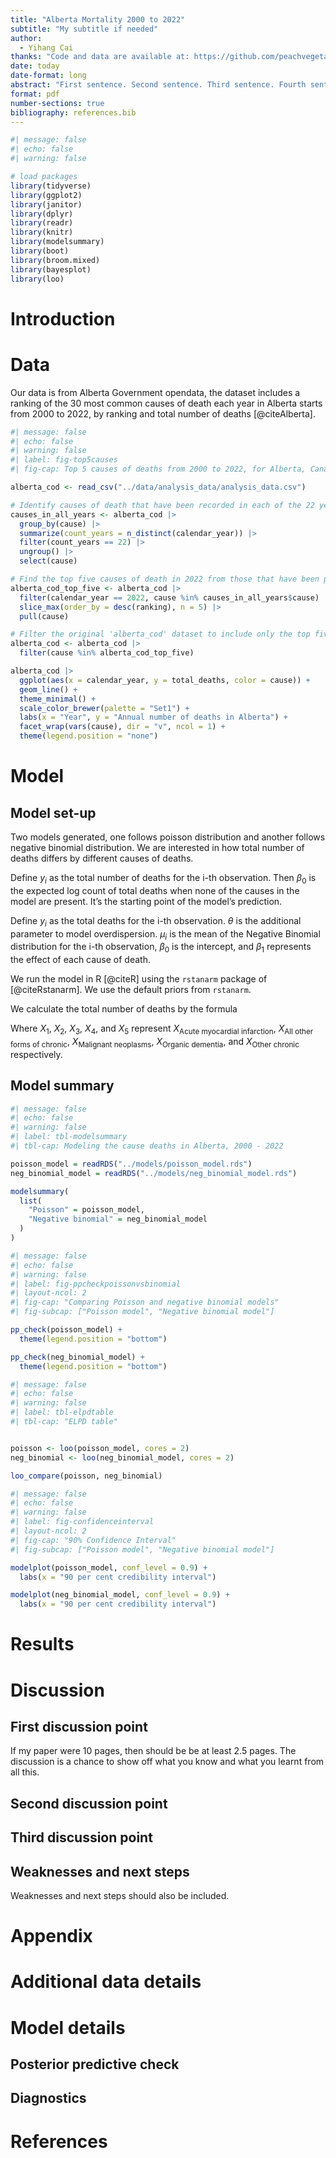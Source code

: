 ```yaml
---
title: "Alberta Mortality 2000 to 2022"
subtitle: "My subtitle if needed"
author: 
  - Yihang Cai
thanks: "Code and data are available at: https://github.com/peachvegetable/Alberta-mortality"
date: today
date-format: long
abstract: "First sentence. Second sentence. Third sentence. Fourth sentence."
format: pdf
number-sections: true
bibliography: references.bib
---
```


```r
#| message: false
#| echo: false
#| warning: false

# load packages
library(tidyverse)
library(ggplot2)
library(janitor)
library(dplyr)
library(readr)
library(knitr)
library(modelsummary)
library(boot)
library(broom.mixed)
library(bayesplot)
library(loo)
```


# Introduction



# Data {#sec-data}

Our data is from Alberta Government opendata, the dataset includes a ranking of the 30 most common causes of death each year in Alberta starts from 2000 to 2022, by ranking and total number of deaths [@citeAlberta]. 

```r
#| message: false
#| echo: false
#| warning: false
#| label: fig-top5causes
#| fig-cap: Top 5 causes of deaths from 2000 to 2022, for Alberta, Canada

alberta_cod <- read_csv("../data/analysis_data/analysis_data.csv")

# Identify causes of death that have been recorded in each of the 22 years before 2022
causes_in_all_years <- alberta_cod |>
  group_by(cause) |>
  summarize(count_years = n_distinct(calendar_year)) |>
  filter(count_years == 22) |>
  ungroup() |>
  select(cause)

# Find the top five causes of death in 2022 from those that have been present in all previous years
alberta_cod_top_five <- alberta_cod |>
  filter(calendar_year == 2022, cause %in% causes_in_all_years$cause) |>
  slice_max(order_by = desc(ranking), n = 5) |>
  pull(cause)

# Filter the original 'alberta_cod' dataset to include only the top five causes
alberta_cod <- alberta_cod |>
  filter(cause %in% alberta_cod_top_five)

alberta_cod |>
  ggplot(aes(x = calendar_year, y = total_deaths, color = cause)) +
  geom_line() +
  theme_minimal() +
  scale_color_brewer(palette = "Set1") +
  labs(x = "Year", y = "Annual number of deaths in Alberta") +
  facet_wrap(vars(cause), dir = "v", ncol = 1) +
  theme(legend.position = "none")
```


# Model


## Model set-up

Two models generated, one follows poisson distribution and another follows negative binomial distribution. We are interested in how total number of deaths differs by different causes of deaths.

Define $y_i$ as the total number of deaths for the i-th observation. Then $\beta_0$ is the expected log count of total deaths when none of the causes in the model are present. It's the starting point of the model's prediction. 

\begin{align*} 
y_i|\lambda_i &\sim \mbox{Poisson}(\lambda_i) \\
\log(\lambda_i) & = \beta_0 + \beta_1 \times \mbox{cause}_i\\
\beta_0 & \sim \mbox{Normal}(0, 2.5)\\
\beta_1 & \sim \mbox{Normal}(0, 2.5)
\end{align*}

Define $y_i$ as the total deaths for the i-th observation. $\theta$ is the additional parameter to model overdispersion. $\mu_i$ is the mean of the Negative Binomial distribution for the i-th observation, $\beta_0$ is the intercept, and $\beta_1$ represents the effect of each cause of death.

\begin{align*} 
y_i|\lambda_i, \theta &\sim \mbox{NegativeBinomial}(\mu_i, \theta) \\
\log(\mu_i) & = \beta_0 + \beta_1 \times \mbox{cause}_i\\
\beta_0 & \sim \mbox{Normal}(0, 2.5)\\
\beta_1 & \sim \mbox{Normal}(0, 2.5) \\
\theta & \sim \mbox{SomePrior}(.)
\end{align*}

We run the model in R [@citeR] using the `rstanarm` package of [@citeRstanarm]. We use the default priors from `rstanarm`.

We calculate the total number of deaths by the formula

\begin{equation}
\text{total deaths} = e^{\beta_0 + \sum_{i = 0}^{5} \beta_i X_i}
\label{eq:total_deaths_formula}
\end{equation}

Where $X_1$, $X_2$, $X_3$, $X_4$, and $X_5$ represent $X_{\text{Acute myocardial infarction}}$, $X_{\text{All other forms of chronic}}$, $X_{\text{Malignant neoplasms}}$, $X_{\text{Organic dementia}}$, and $X_{\text{Other chronic}}$ respectively.



## Model summary

```r
#| message: false
#| echo: false
#| warning: false
#| label: tbl-modelsummary
#| tbl-cap: Modeling the cause deaths in Alberta, 2000 - 2022

poisson_model = readRDS("../models/poisson_model.rds")
neg_binomial_model = readRDS("../models/neg_binomial_model.rds")

modelsummary(
  list(
    "Poisson" = poisson_model,
    "Negative binomial" = neg_binomial_model
  )
)
```


```r
#| message: false
#| echo: false
#| warning: false
#| label: fig-ppcheckpoissonvsbinomial
#| layout-ncol: 2
#| fig-cap: "Comparing Poisson and negative binomial models"
#| fig-subcap: ["Poisson model", "Negative binomial model"]

pp_check(poisson_model) +
  theme(legend.position = "bottom")

pp_check(neg_binomial_model) +
  theme(legend.position = "bottom")
```

```r
#| message: false
#| echo: false
#| warning: false
#| label: tbl-elpdtable
#| tbl-cap: "ELPD table"


poisson <- loo(poisson_model, cores = 2)
neg_binomial <- loo(neg_binomial_model, cores = 2)

loo_compare(poisson, neg_binomial)
```

```r
#| message: false
#| echo: false
#| warning: false
#| label: fig-confidenceinterval
#| layout-ncol: 2
#| fig-cap: "90% Confidence Interval"
#| fig-subcap: ["Poisson model", "Negative binomial model"]

modelplot(poisson_model, conf_level = 0.9) +
  labs(x = "90 per cent credibility interval")

modelplot(neg_binomial_model, conf_level = 0.9) +
  labs(x = "90 per cent credibility interval")
```



# Results





# Discussion

## First discussion point {#sec-first-point}

If my paper were 10 pages, then should be be at least 2.5 pages. The discussion is a chance to show off what you know and what you learnt from all this. 

## Second discussion point

## Third discussion point

## Weaknesses and next steps

Weaknesses and next steps should also be included.

\newpage

\appendix

# Appendix {-}


# Additional data details

# Model details {#sec-model-details}

## Posterior predictive check


## Diagnostics




\newpage


# References


